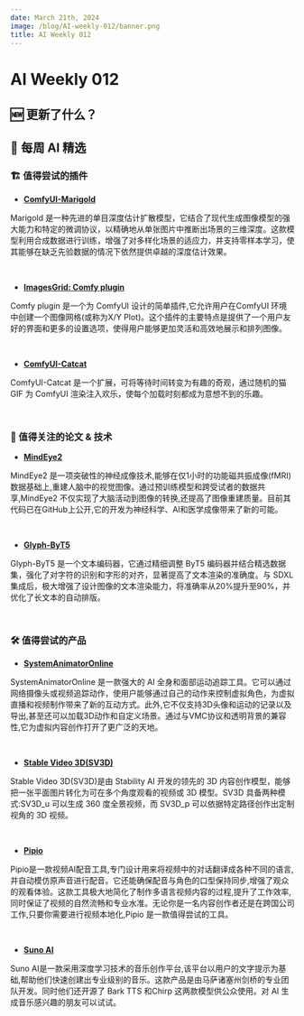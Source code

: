 ```yaml
---
date: March 21th, 2024
image: /blog/AI-weekly-012/banner.png
title: AI Weekly 012
---
```



# AI Weekly 012

## 🆕 更新了什么？

## 🤩 每周 AI 精选

### 🏗️ 值得尝试的插件

* [**ComfyUI-Marigold**](https://github.com/kijai/ComfyUI-Marigold)

Marigold 是一种先进的单目深度估计扩散模型，它结合了现代生成图像模型的强大能力和特定的微调协议，以精确地从单张图片中推断出场景的三维深度。这款模型利用合成数据进行训练，增强了对多样化场景的适应力，并支持零样本学习，使其能够在缺乏先验数据的情况下依然提供卓越的深度估计效果。

<br/>
<PhotoProvider>
  <PhotoView src="/blog/AI-weekly-012/001.png">
    <img src="/blog/AI-weekly-012/001.png" alt="" className="rounded-lg"/>
  </PhotoView>
</PhotoProvider>

* [**ImagesGrid: Comfy plugin**](https://github.com/LEv145/images-grid-comfy-plugin)

Comfy plugin 是一个为 ComfyUI 设计的简单插件,它允许用户在ComfyUI 环境中创建一个图像网格(或称为X/Y Plot)。这个插件的主要特点是提供了一个用户友好的界面和更多的设置选项，使得用户能够更加灵活和高效地展示和排列图像。

<br/>
<PhotoProvider>
  <PhotoView src="/blog/AI-weekly-012/002.png">
    <img src="/blog/AI-weekly-012/002.png" alt="" className="rounded-lg"/>
  </PhotoView>
</PhotoProvider>

* [**ComfyUI-Catcat**](https://github.com/jw782cn/ComfyUI-Catcat)

ComfyUI-Catcat 是一个扩展，可将等待时间转变为有趣的奇观，通过随机的猫 GIF 为 ComfyUI 渲染注入欢乐，使每个加载时刻都成为意想不到的乐趣。

<br/>
<PhotoProvider>
  <PhotoView src="/blog/AI-weekly-012/003.png">
    <img src="/blog/AI-weekly-012/003.png" alt="" className="rounded-lg"/>
  </PhotoView>
</PhotoProvider>

### 📄 值得关注的论文 & 技术

* [**MindEye2**](https://arxiv.org/abs/2403.11207)

MindEye2 是一项突破性的神经成像技术,能够在仅1小时的功能磁共振成像(fMRI)数据基础上,重建人脑中的视觉图像。通过预训练模型和跨受试者的数据共享,MindEye2 不仅实现了大脑活动到图像的转换,还提高了图像重建质量。目前其代码已在GitHub上公开,它的开发为神经科学、AI和医学成像带来了新的可能。

<br/>
<PhotoProvider>
  <PhotoView src="/blog/AI-weekly-012/004.png">
    <img src="/blog/AI-weekly-012/004.png" alt="" className="rounded-lg"/>
  </PhotoView>
</PhotoProvider>

* [**Glyph-ByT5**](https://arxiv.org/abs/2403.09622)

Glyph-ByT5 是一个文本编码器，它通过精细调整 ByT5 编码器并结合精选数据集，强化了对字符的识别和字形的对齐，显著提高了文本渲染的准确度。与 SDXL 集成后，极大增强了设计图像的文本渲染能力，将准确率从20%提升至90%，并优化了长文本的自动排版。

<br/>
<PhotoProvider>
  <PhotoView src="/blog/AI-weekly-012/005.png">
    <img src="/blog/AI-weekly-012/005.png" alt="" className="rounded-lg"/>
  </PhotoView>
</PhotoProvider>

### 🛠️ 值得尝试的产品

* [**SystemAnimatorOnline**](https://github.com/ButzYung/SystemAnimatorOnline?tab=readme-ov-file)

SystemAnimatorOnline 是一款强大的 AI 全身和面部运动追踪工具。它可以通过网络摄像头或视频追踪动作，使用户能够通过自己的动作来控制虚拟角色，为虚拟直播和视频制作带来了新的互动方式。此外,它不仅支持3D头像和运动的记录以及导出,甚至还可以加载3D动作和自定义场景。通过与VMC协议和透明背景的兼容性,它为虚拟内容创作打开了更广泛的天地。

<br/>
<PhotoProvider>
  <PhotoView src="/blog/AI-weekly-012/006.png">
    <img src="/blog/AI-weekly-012/006.png" alt="" className="rounded-lg"/>
  </PhotoView>
</PhotoProvider>

* [**Stable Video 3D(SV3D)**](https://stability.ai/news/introducing-stable-video-3d?utm_source=Twitter&utm_medium=website&utm_campaign=blog)

Stable Video 3D(SV3D)是由 Stability AI 开发的领先的 3D 内容创作模型，能够把一张平面图片转化为可在多个角度观看的视频或 3D 模型。SV3D 具备两种模式:SV3D_u 可以生成 360 度全景视频，而 SV3D_p 可以依据特定路径创作出定制视角的 3D 视频。

<br/>
<PhotoProvider>
  <PhotoView src="/blog/AI-weekly-012/007.png">
    <img src="/blog/AI-weekly-012/007.png" alt="" className="rounded-lg"/>
  </PhotoView>
</PhotoProvider>

* [**Pipio**](https://www.pipio.ai/video-dubbing)

Pipio是一款视频AI配音工具,专门设计用来将视频中的对话翻译成各种不同的语言,并自动模仿原声音进行配音。它还能确保配音与角色的口型保持同步,增强了观众的观看体验。这款工具极大地简化了制作多语言视频内容的过程,提升了工作效率,同时保证了视频的自然流畅和专业水准。无论你是一名内容创作者还是在跨国公司工作,只要你需要进行视频本地化,Pipio 是一款值得尝试的工具。

<br/>
<PhotoProvider>
  <PhotoView src="/blog/AI-weekly-012/008.png">
    <img src="/blog/AI-weekly-012/008.png" alt="" className="rounded-lg"/>
  </PhotoView>
</PhotoProvider>

* [**Suno AI**](https://www.suno.ai/)

Suno AI是一款采用深度学习技术的音乐创作平台,该平台以用户的文字提示为基础,帮助他们快速创建出专业级别的音乐。这款产品是由马萨诸塞州剑桥的专业团队开发。同时他们还开源了 Bark TTS 和Chirp 这两款模型供公众使用。对 AI 生成音乐感兴趣的朋友可以试试。

<br/>
<PhotoProvider>
  <PhotoView src="/blog/AI-weekly-012/009.png">
    <img src="/blog/AI-weekly-012/009.png" alt="" className="rounded-lg"/>
  </PhotoView>
</PhotoProvider>

<Subscribe />

